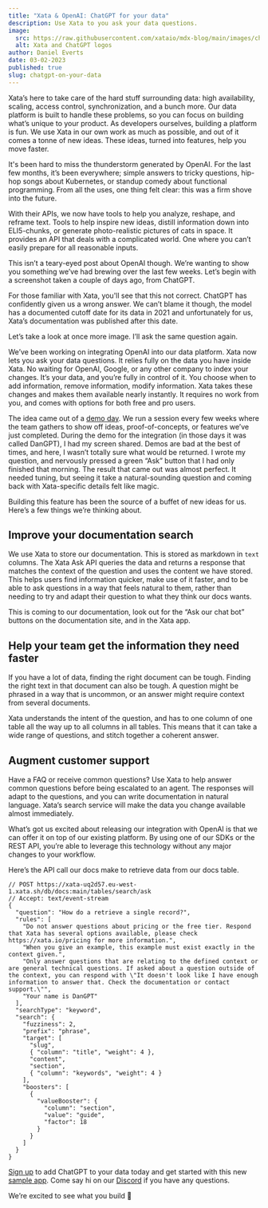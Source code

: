 ```yaml
---
title: "Xata & OpenAI: ChatGPT for your data"
description: Use Xata to you ask your data questions.
image:
  src: https://raw.githubusercontent.com/xataio/mdx-blog/main/images/chatgpt-on-your-data.png
  alt: Xata and ChatGPT logos
author: Daniel Everts
date: 03-02-2023
published: true
slug: chatgpt-on-your-data
---
```


Xata’s here to take care of the hard stuff surrounding data: high availability, scaling, access control, synchronization, and a bunch more. Our data platform is built to handle these problems, so you can focus on building what’s unique to your product. As developers ourselves, building a platform is fun. We use Xata in our own work as much as possible, and out of it comes a tonne of new ideas. These ideas, turned into features, help you move faster.

It's been hard to miss the thunderstorm generated by OpenAI. For the last few months, it’s been everywhere; simple answers to tricky questions, hip-hop songs about Kubernetes, or standup comedy about functional programming. From all the uses, one thing felt clear: this was a firm shove into the future.

With their APIs, we now have tools to help you analyze, reshape, and reframe text. Tools to help inspire new ideas, distill information down into ELI5-chunks, or generate photo-realistic pictures of cats in space. It provides an API that deals with a complicated world. One where you can’t easily prepare for all reasonable inputs.

This isn’t a teary-eyed post about OpenAI though. We’re wanting to show you something we’ve had brewing over the last few weeks. Let’s begin with a screenshot taken a couple of days ago, from ChatGPT.

<ArticleImage
  src="https://github.com/xataio/mdx-blog/raw/main/images/chat-weird.png"
  width="1360"
  height="894"
  alt="ChatGPT answering a question about Xata wrongly"
  caption="Do you notice anything weird?"
  position="center"
/>

For those familiar with Xata, you'll see that this not correct. ChatGPT has confidently given us a wrong answer. We can’t blame it though, the model has a documented cutoff date for its data in 2021 and unfortunately for us, Xata’s documentation was published after this date.

Let’s take a look at once more image. I’ll ask the same question again.

<ArticleImage
  src="https://github.com/xataio/mdx-blog/raw/main/images/chat-correct.png"
  width="1536"
  height="1101"
  alt="DanGPT answering the question correctly"
  caption="How’s that look to you? Hopefully familiar?"
  position="center"
/>

We’ve been working on integrating OpenAI into our data platform. Xata now lets you ask your data questions. It relies fully on the data you have inside Xata. No waiting for OpenAI, Google, or any other company to index your changes. It’s your data, and you’re fully in control of it. You choose when to add information, remove information, modify information. Xata takes these changes and makes them available nearly instantly. It requires no work from you, and comes with options for both free and pro users.

The idea came out of a [demo day](https://twitter.com/xata/status/1626631119306096658?s=61&t=kJ96Ir__sVvypRcu-eaOPw). We run a session every few weeks where the team gathers to show off ideas, proof-of-concepts, or features we’ve just completed. During the demo for the integration (in those days it was called DanGPT), I had my screen shared. Demos are bad at the best of times, and here, I wasn’t totally sure what would be returned. I wrote my question, and nervously pressed a green “Ask” button that I had only finished that morning. The result that came out was almost perfect. It needed tuning, but seeing it take a natural-sounding question and coming back with Xata-specific details felt like magic.

Building this feature has been the source of a buffet of new ideas for us. Here’s a few things we’re thinking about.

## Improve your documentation search

We use Xata to store our documentation. This is stored as markdown in `text` columns. The Xata Ask API queries the data and returns a response that matches the context of the question and uses the content we have stored. This helps users find information quicker, make use of it faster, and to be able to ask questions in a way that feels natural to them, rather than needing to try and adapt their question to what they think our docs wants.

This is coming to our documentation, look out for the “Ask our chat bot” buttons on the documentation site, and in the Xata app.

## Help your team get the information they need faster

If you have a lot of data, finding the right document can be tough. Finding the right text in that document can also be tough. A question might be phrased in a way that is uncommon, or an answer might require context from several documents.

Xata understands the intent of the question, and has to one column of one table all the way up to all columns in all tables. This means that it can take a wide range of questions, and stitch together a coherent answer.

## Augment customer support

Have a FAQ or receive common questions? Use Xata to help answer common questions before being escalated to an agent. The responses will adapt to the questions, and you can write documentation in natural language. Xata’s search service will make the data you change available almost immediately.

What’s got us excited about releasing our integration with OpenAI is that we can offer it on top of our existing platform. By using one of our SDKs or the REST API, you’re able to leverage this technology without any major changes to your workflow.

Here’s the API call our docs make to retrieve data from our docs table.

```jsonc
// POST https://xata-uq2d57.eu-west-1.xata.sh/db/docs:main/tables/search/ask
// Accept: text/event-stream
{
  "question": "How do a retrieve a single record?",
  "rules": [
    "Do not answer questions about pricing or the free tier. Respond that Xata has several options available, please check https://xata.io/pricing for more information.",
    "When you give an example, this example must exist exactly in the context given.",
    "Only answer questions that are relating to the defined context or are general technical questions. If asked about a question outside of the context, you can respond with \"It doesn't look like I have enough information to answer that. Check the documentation or contact support.\"",
    "Your name is DanGPT"
  ],
  "searchType": "keyword",
  "search": {
    "fuzziness": 2,
    "prefix": "phrase",
    "target": [
      "slug",
      { "column": "title", "weight": 4 },
      "content",
      "section",
      { "column": "keywords", "weight": 4 }
    ],
    "boosters": [
      {
        "valueBooster": {
          "column": "section",
          "value": "guide",
          "factor": 18
        }
      }
    ]
  }
}
```

[Sign up](https://app.xata.io) to add ChatGPT to your data today and get started with this new [sample app](https://github.com/xataio/examples/tree/main/apps/sample-chatgpt). Come say hi on our [Discord](https://xata.io/discord) if you have any questions.

We’re excited to see what you build 🦋
